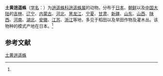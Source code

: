 {{Speciesbox
| name = 土黄逍遥蛛
| status = 
| status_system = 
| image = 
| genus = Philodromus
| species = subaureolus
| authority = (Boesenberg et Strand, 1906)<ref name='id14489'>{{cite web| url =http://www.bioinfo.cn/db05/BjdwSpecies.php?action=view&id=14489| title =土黄逍遥蛛| work =《中国动物物种编目数据库》| publisher =中国科学院微生物研究所| author =中国科学院动物研究所| accessdate =2009-04-28| deadurl =yes| archiveurl =https://web.archive.org/web/20160305005410/http://www.bioinfo.cn/db05/BjdwSpecies.php?action=view&id=14489| archivedate =2016-03-05}}</ref>
}}

'''土黄逍遥蛛'''（[[学名|学名]]：{{lang|la|''Philodromus subaureolus''}}）为[[逍遥蛛科|逍遥蛛科]][[逍遥蛛属|逍遥蛛属]]的动物。分布于[[日本|日本]]、[[朝鲜|朝鲜]]以及[[中国大陆|中国大陆]]的[[吉林|吉林]]、[[辽宁|辽宁]]、[[内蒙古|内蒙古]]、[[河北|河北]]、[[黑龙江|黑龙江]]、[[宁夏|宁夏]]、[[甘肃|甘肃]]、[[新疆|新疆]]、[[山东|山东]]、[[山西|山西]]、[[陕西|陕西]]、[[河南|河南]]、[[湖北|湖北]]、[[安徽|安徽]]、[[江苏|江苏]]、[[浙江|浙江]]等地，多见于稻田以及旱田作物及灌木丛。该物种的模式产地在日本。<ref name='id14489'/>

== 参考文献 ==
{{reflist}}

{{Wikispecies|Philodromus subaureolus}}
{{Taxonbar|from=Q2218753}}

[[Category:逍遥蛛属|土黄逍遥蛛]]


{{蜘蛛小作品}}